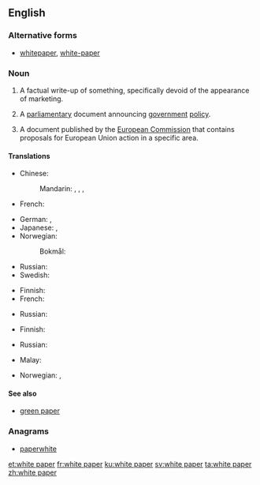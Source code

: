 ==English==
{{wikipedia}}

===Alternative forms===
* [[whitepaper]], [[white-paper]]

===Noun===
{{en-noun|head=[[white]] [[paper]]}}

# {{context|management|marketing|lang=en}} A factual write-up of something, specifically devoid of the  appearance of marketing.
# {{context|British|Ireland|European Union|politics|lang=en}} A [[parliamentary]] document announcing [[government]] [[policy]].
# {{context|European Union|lang=en}} A document published by the [[European Commission]] that contains proposals for European Union action in a specific area.

====Translations====
{{trans-top|marketing document}}
* Chinese:
*: Mandarin: {{t+|cmn|白皮書|sc=Hani}}, {{t+|cmn|白皮书|tr=báipíshū|sc=Hani}}, {{t+|cmn|白紙|sc=Hani}}, {{t|cmn|白纸|tr=báizhǐ|sc=Hani}}
* French: {{t+|fr|livre blanc|m}}
{{trans-mid}}
* German: {{t+|de|Weißbuch|n}}, {{t|de|Whitepaper|m}}
* Japanese: {{t|ja|白書|tr=はくしょ, hakusho|sc=Jpan}}, {{t|ja|ホワイトペーパー|tr=howaitopēpā|sc=Jpan}}
* Norwegian:
*: Bokmål: {{t|nb|hvitbok}}
* Russian: {{t|ru|белая книга|f|tr=bélaja kníga|sc=Cyrl}}
* Swedish: {{t+|sv|vitbok}}
{{trans-bottom}}

{{trans-top|parliamentary document}}
* Finnish: {{t|fi|valkoinen kirja}}
* French: {{t+|fr|livre blanc|m}}
{{trans-mid}}
* Russian: {{t|ru|белая книга|f|tr=bélaja kníga|sc=Cyrl}}
{{trans-bottom}}

{{trans-top|EU document}}
* Finnish: {{t|fi|valkoinen kirja}}
{{trans-mid}}
* Russian: {{t|ru|белая книга|f|tr=bélaja kníga|sc=Cyrl}}
{{trans-bottom}}

{{checktrans-top}}
* Malay: {{t-check|ms|kertas putih}}
{{trans-mid}}
* Norwegian: {{t-check|no|stortingsmelding|f}}, {{t-check|nn|stortingsmelding|f}}
{{trans-bottom}}

====See also====
* [[green paper]]

===Anagrams===
* [[paperwhite#English|paperwhite]]

[[et:white paper]]
[[fr:white paper]]
[[ku:white paper]]
[[sv:white paper]]
[[ta:white paper]]
[[zh:white paper]]